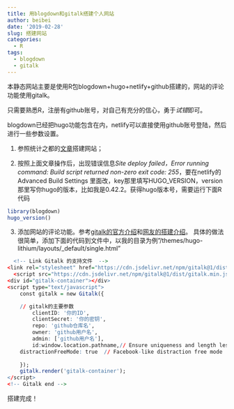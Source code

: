```yaml
---
title: 用blogdown和gitalk搭建个人网站
author: beibei
date: '2019-02-28'
slug: 搭建网站
categories:
  - R
tags:
  - blogdown
  - gitalk
---
```


本静态网站主要是使用R包blogdown+hugo+netlify+github搭建的，网站的评论功能使用gitalk。

只需要熟悉R，注册有github账号，对自己有充分的信心，勇于*试错*即可。

blogdown已经把hugo功能包含在内，netlify可以直接使用github账号登陆，然后进行一些参数设置。

1. 参照统计之都的[文章](https://cosx.org/2018/01/build-blog-with-blogdown-hugo-netlify-github/)搭建网站；

2. 按照上面文章操作后，出现错误信息*Site deploy failed，Error running command: Build script returned non-zero exit code: 255*，要在netlify的Advanced Build Settings 里面改，key那里填写HUGO_VERSION，version那里写你hugo的版本，比如我是0.42.2。获得hugo版本号，需要运行下面R代码
```r
library(blogdown)
hugo_version()
```

3. 添加网站的评论功能。参考[gitalk的官方介绍](https://github.com/gitalk/gitalk/blob/master/readme-cn.md)和[网友的搭建介绍](https://0xc000005.github.io/2017/12/19/%E4%B8%BA%E5%8D%9A%E5%AE%A2%E6%B7%BB%E5%8A%A0-Gitalk-%E8%AF%84%E8%AE%BA%E6%8F%92%E4%BB%B6/)。
具体的做法很简单，添加下面的代码到文件中，以我的目录为例"/themes/hugo-lithium/layouts/_default/single.html"
```r
  <!-- Link Gitalk 的支持文件  -->
<link rel="stylesheet" href="https://cdn.jsdelivr.net/npm/gitalk@1/dist/gitalk.css">
  <script src="https://cdn.jsdelivr.net/npm/gitalk@1/dist/gitalk.min.js"></script>
<div id="gitalk-container"></div>     
<script type="text/javascript">
    const gitalk = new Gitalk({

    // gitalk的主要参数
		clientID: '你的ID',
		clientSecret: '你的密钥',
		repo: 'github仓库名',
		owner: 'github用户名',
		admin: ['github用户名'],
		id:window.location.pathname,// Ensure uniqueness and length less than 50
    distractionFreeMode: true  // Facebook-like distraction free mode
    
    });
    gitalk.render('gitalk-container');
</script> 
<!-- Gitalk end -->
```

搭建完成！

